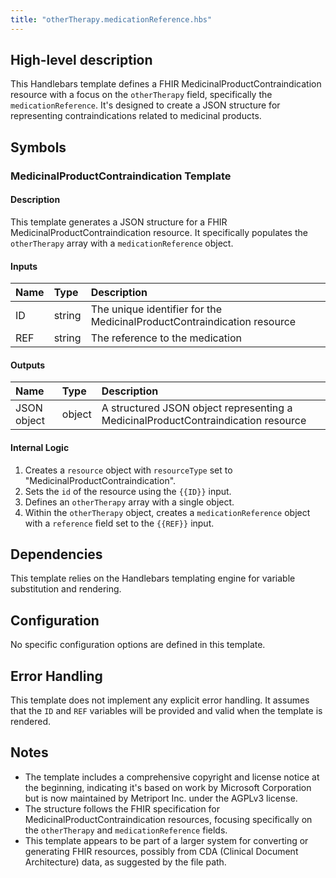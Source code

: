 ```yaml
---
title: "otherTherapy.medicationReference.hbs"
---
```


## High-level description
This Handlebars template defines a FHIR MedicinalProductContraindication resource with a focus on the `otherTherapy` field, specifically the `medicationReference`. It's designed to create a JSON structure for representing contraindications related to medicinal products.

## Symbols

### MedicinalProductContraindication Template
#### Description
This template generates a JSON structure for a FHIR MedicinalProductContraindication resource. It specifically populates the `otherTherapy` array with a `medicationReference` object.

#### Inputs
| Name | Type | Description |
|:-----|:-----|:------------|
| ID   | string | The unique identifier for the MedicinalProductContraindication resource |
| REF  | string | The reference to the medication |

#### Outputs
| Name | Type | Description |
|:-----|:-----|:------------|
| JSON object | object | A structured JSON object representing a MedicinalProductContraindication resource |

#### Internal Logic
1. Creates a `resource` object with `resourceType` set to "MedicinalProductContraindication".
2. Sets the `id` of the resource using the `{{ID}}` input.
3. Defines an `otherTherapy` array with a single object.
4. Within the `otherTherapy` object, creates a `medicationReference` object with a `reference` field set to the `{{REF}}` input.

## Dependencies
This template relies on the Handlebars templating engine for variable substitution and rendering.

## Configuration
No specific configuration options are defined in this template.

## Error Handling
This template does not implement any explicit error handling. It assumes that the `ID` and `REF` variables will be provided and valid when the template is rendered.

## Notes
- The template includes a comprehensive copyright and license notice at the beginning, indicating it's based on work by Microsoft Corporation but is now maintained by Metriport Inc. under the AGPLv3 license.
- The structure follows the FHIR specification for MedicinalProductContraindication resources, focusing specifically on the `otherTherapy` and `medicationReference` fields.
- This template appears to be part of a larger system for converting or generating FHIR resources, possibly from CDA (Clinical Document Architecture) data, as suggested by the file path.